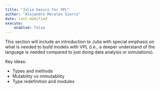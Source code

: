 ```yaml
---
title: "Julia basics for VPL"
author: "Alejandro Morales Sierra"
date: last-modified
execute: 
    enabled: false
---
```


This section will include an introduction to Julia with special emphasis on what is needed to build models with VPL (i.e., a deeper understand of the language is needed compared to just doing data analysis or simulations).

Key ideas:

- Types and methods
- Mutability vs immutability
- Type redefinition and modules